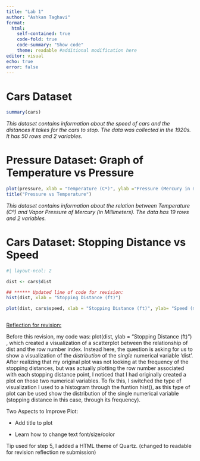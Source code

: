```yaml
---
title: "Lab 1"
author: "Ashkan Taghavi"
format: 
  html:
    self-contained: true
    code-fold: true
    code-summary: "Show code"
    theme: readable #additional modification here
editor: visual
echo: true
error: false
---
```


# Cars Dataset

```r
summary(cars)
```

*This dataset contains information about the speed of cars and the distances it takes for the cars to stop. The data was collected in the 1920s. It has 50 rows and 2 variables.*

# Pressure Dataset: Graph of Temperature vs Pressure

```r
plot(pressure, xlab = "Temperature (Cº)", ylab ="Pressure (Mercury in millimeters)")
title("Pressure vs Temperature")
```

*This dataset contains information about the relation between Temperature (Cº) and Vapor Pressure of Mercury (in Millimeters). The data has 19 rows and 2 variables.*

# Cars Dataset: Stopping Distance vs Speed

```r
#| layout-ncol: 2

dist <- cars$dist

## ****** Updated line of code for revision: 
hist(dist, xlab = "Stopping Distance (ft)") 

plot(dist, cars$speed, xlab = "Stopping Distance (ft)", ylab= "Speed (mph)")



```

[Reflection for revision:]{.underline}

Before this revision, my code was: plot(dist, ylab = "Stopping Distance (ft)") , which created a visualization of a scatterplot between the relationship of dist and the row number index. Instead here, the question is asking for us to show a visualization of the *distribution* of the *single* numerical variable 'dist'. After realizing that my original plot was not looking at the frequency of the stopping distances, but was actually plotting the row number associated with each stopping distance point, I noticed that I had originally created a plot on those two numerical variables. To fix this, I switched the type of visualization I used to a histogram through the funtion hist(), as this type of plot can be used show the distribution of the single numerical variable (stopping distance in this case, through its frequency).

Two Aspects to Improve Plot:

-   Add title to plot

-   Learn how to change text font/size/color

Tip used for step 5, I added a HTML theme of Quartz. (changed to readable for revision reflection re submission)
